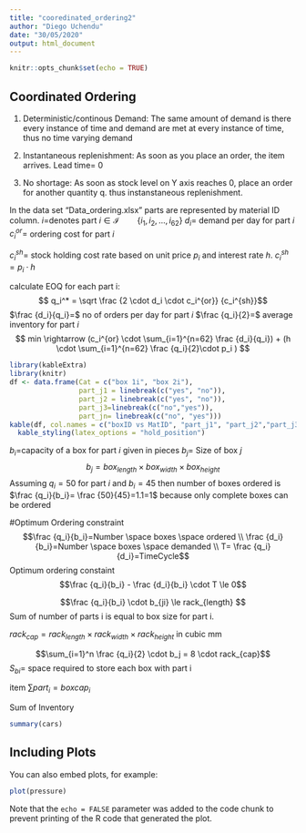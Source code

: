 ```yaml
---
title: "cooredinated_ordering2"
author: "Diego Uchendu"
date: "30/05/2020"
output: html_document
---
```


```r
knitr::opts_chunk$set(echo = TRUE)
```

## Coordinated Ordering

1. Deterministic/continous Demand: The same amount of demand is there every instance of time and demand are met at every instance of time, thus no time varying demand

2. Instantaneous replenishment: As soon as you place an order,  the item arrives. Lead time= 0

3. No shortage: As soon as stock level on Y axis reaches 0, place an order for another quantity q. thus instanstaneous replenishment. 

In the data set "Data_ordering.xlsx" parts are represented by material ID column.
$i=$denotes part
$i \in \mathcal I \qquad \{i_1,i_2,...,i_{62}\}$
$d_i=$ demand per day for part $i$
$c_i^{or}=$ ordering cost for part $i$

$c_i^{sh}=$ stock holding cost rate based on unit price $p_i$ and interest rate $h$.
$c_i^{sh}=p_i \cdot h$

calculate EOQ for each part i:
$$ q_i^* = \sqrt \frac {2 \cdot d_i \cdot c_i^{or}} {c_i^{sh}}$$
$\frac {d_i}{q_i}=$ no of orders per day for part $i$
$\frac {q_i}{2}=$ average inventory for part $i$
$$ min \rightarrow (c_i^{or} \cdot \sum_{i=1}^{n=62} \frac {d_i}{q_i}) + (h \cdot \sum_{i=1}^{n=62} \frac {q_i}{2}\cdot p_i ) $$


```r
library(kableExtra)
library(knitr)
df <- data.frame(Cat = c("box 1i", "box 2i"), 
                 part_j1 = linebreak(c("yes", "no")), 
                 part_j2 = linebreak(c("yes", "no")),
                 part_j3=linebreak(c("no","yes")),
                 part_jn= linebreak(c("no", "yes")))
kable(df, col.names = c("boxID vs MatID", "part_j1", "part_j2","part_j3","part_jn"), escape = F, caption = "parts each boxes can contain") %>%
  kable_styling(latex_options = "hold_position")
```
$b_{i}=$capacity of a box for part $i$ given in pieces
$b_{j}=$ Size of box $j$
$$b_{j}= box_{length} \times box_{width} \times box_{height}$$
Assuming $q_i=50$ for part $i$ and $b_i=45$ then number of boxes ordered is $\frac {q_i}{b_i}= \frac {50}{45}=1.1=1$ because only complete boxes can be ordered

#Optimum Ordering constraint
$$\frac {q_i}{b_i}=Number \space boxes \space ordered  \\ 
\frac {d_i}{b_i}=Number \space boxes \space demanded \\
T= \frac {q_i}{d_i}=TimeCycle$$
Optimum ordering constaint
$$\frac {q_i}{b_i} - \frac {d_i}{b_i} \cdot T \le 0$$

$$\frac {q_i}{b_i} \cdot b_{ji} \le rack_{length} $$
Sum of number of parts i is equal to box size for part i.

$rack_{cap}= rack_{length} \times rack_{width} \times rack_{height}$ in cubic mm





$$\sum_{i=1}^n \frac {q_i}{2} \cdot b_j = 8 \cdot rack_{cap}$$
$S_{bi}=$ space required to store each box with part i

item
$\sum part_i = boxcap_i$

Sum of Inventory 

```r
summary(cars)
```

## Including Plots

You can also embed plots, for example:

```r
plot(pressure)
```

Note that the `echo = FALSE` parameter was added to the code chunk to prevent printing of the R code that generated the plot.

